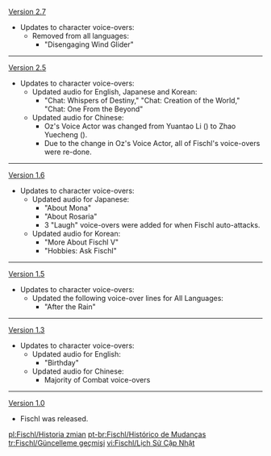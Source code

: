 {{Change History/Header}}
[[Version 2.7]]
* Updates to character voice-overs:
** Removed from all languages:
*** "Disengaging Wind Glider"
----
[[Version 2.5]]
* Updates to character voice-overs:
** Updated audio for English, Japanese and Korean:
*** "Chat: Whispers of Destiny," "Chat: Creation of the World," "Chat: One From the Beyond"
** Updated audio for Chinese:
*** Oz's Voice Actor was changed from Yuantao Li ({{zh|李元韬}}) to Zhao Yuecheng ({{zh|赵悦程}}).
*** Due to the change in Oz's Voice Actor, all of Fischl's voice-overs were re-done.
----
[[Version 1.6]]
* Updates to character voice-overs:
** Updated audio for Japanese:
*** "About Mona"
*** "About Rosaria"
*** 3 "Laugh" voice-overs were added for when Fischl auto-attacks.
** Updated audio for Korean:
*** "More About Fischl V"
*** "Hobbies: Ask Fischl"
----
[[Version 1.5]]
* Updates to character voice-overs:
** Updated the following voice-over lines for All Languages:
*** "After the Rain"
----
[[Version 1.3]]
* Updates to character voice-overs:
** Updated audio for English:
*** "Birthday"
** Updated audio for Chinese:
*** Majority of Combat voice-overs
----
[[Version 1.0]]
* Fischl was released.
<noinclude>

[[pl:Fischl/Historia zmian]]
[[pt-br:Fischl/Histórico de Mudanças]]
[[tr:Fischl/Güncelleme geçmişi]]
[[vi:Fischl/Lịch Sử Cập Nhật]]
</noinclude>
